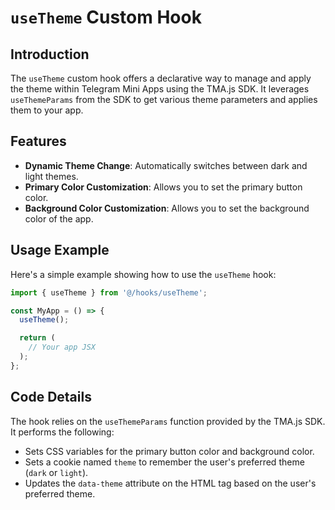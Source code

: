 # `useTheme` Custom Hook

## Introduction

The `useTheme` custom hook offers a declarative way to manage and apply the theme within Telegram Mini Apps using the TMA.js SDK. It leverages `useThemeParams` from the SDK to get various theme parameters and applies them to your app.

## Features

- **Dynamic Theme Change**: Automatically switches between dark and light themes.
- **Primary Color Customization**: Allows you to set the primary button color.
- **Background Color Customization**: Allows you to set the background color of the app.

## Usage Example

Here's a simple example showing how to use the `useTheme` hook:

```javascript
import { useTheme } from '@/hooks/useTheme';

const MyApp = () => {
  useTheme();

  return (
    // Your app JSX
  );
};
```

## Code Details

The hook relies on the `useThemeParams` function provided by the TMA.js SDK. It performs the following:

- Sets CSS variables for the primary button color and background color.
- Sets a cookie named `theme` to remember the user's preferred theme (`dark` or `light`).
- Updates the `data-theme` attribute on the HTML tag based on the user's preferred theme.
